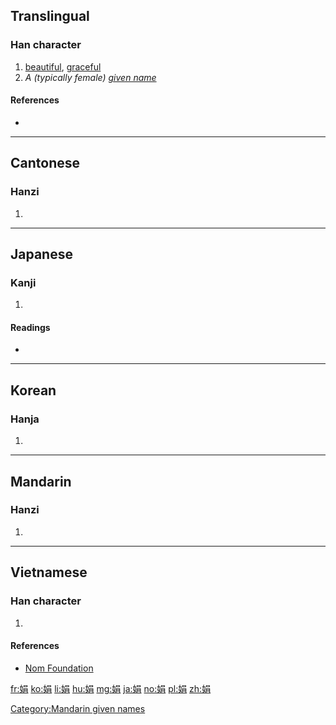 {{also|姢}}
==Translingual==

===Han character===
{{Han char|rn=38|rad=女|as=07|sn=10|four=4642<sub>7</sub>|canj=女口月 (VRB)|ids=⿰[[女]][[肙]]}}

# [[beautiful]], [[graceful]]
# ''A (typically female) [[given name]]''

====References====
* {{Han ref|kx=0262.330|dkj=06321|dj=0529.300|hdz=21052.010|uh=5A1F|ud=23071|bh=AE53|bd=44627}}

----

==Cantonese==

===Hanzi===
{{yue-hanzi|jyut=[[gyun1]]|y=gyun1}}

# {{defn|lang=yue|sort=女07}}

----

==Japanese==

===Kanji===
{{ja-kanji|grade=|rs=女07}}

# {{defn|lang=ja|sort=女07}}

====Readings====
* {{ja-readings|on=[[けん]] (ken), [[えん]] (en)|kun=[[あでやか]] (adeyaka), [[しなやか]] (shinayaka), [[こびる]] (kobiru)}}

----

==Korean==

===Hanja===
{{ko-hanja|hangeul=연|rv=yeon|mr=yŏn}}

# {{defn|lang=ko|sort=女07}}

----

==Mandarin==

===Hanzi===
{{cmn-hanzi|pin=[[juān]] ([[juan1]]), [[Juān]] ([[Juan1]])|wg=chüan<sup>1</sup>, Chüan<sup>1</sup>}}

# {{defn|lang=cmn|sort=女07}}

[[Category:Mandarin given names]]

----

==Vietnamese==

===Han character===
{{vi-hantu|[[quyên]]|rs=女07}}

# {{defn|lang=vi|sort=女07}}

====References====
*[http://nomfoundation.org/common/nom_details.php?codepoint=5a1f Nom Foundation]

[[fr:娟]]
[[ko:娟]]
[[li:娟]]
[[hu:娟]]
[[mg:娟]]
[[ja:娟]]
[[no:娟]]
[[pl:娟]]
[[zh:娟]]